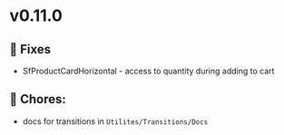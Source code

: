 
<Meta title="Releases/v0.11.0 - Latest/Change log" />

# v0.11.0

## 🐛 Fixes

- SfProductCardHorizontal - access to quantity during adding to cart

## 🧹 Chores:

- docs for transitions in `Utilites/Transitions/Docs`
